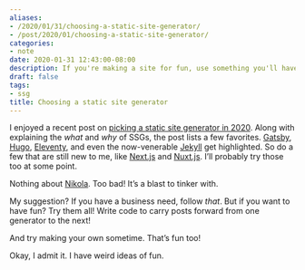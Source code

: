 ```yaml
---
aliases:
- /2020/01/31/choosing-a-static-site-generator/
- /post/2020/01/choosing-a-static-site-generator/
categories:
- note
date: 2020-01-31 12:43:00-08:00
description: If you're making a site for fun, use something you'll have fun with
draft: false
tags:
- ssg
title: Choosing a static site generator
---
```


I enjoyed a recent post on [picking a static site generator in
2020](https://snipcart.com/blog/choose-best-static-site-generator).
Along with explaining the *what* and *why* of SSGs, the post lists a few
favorites. [Gatsby](/tags/gatsbyjs), [Hugo](/tags/hugo),
[Eleventy](/tags/eleventy), and even the now-venerable
[Jekyll](/tags/jekyll) get highlighted. So do a few that are still new
to me, like [Next.js](https://nextjs.org/) and
[Nuxt.js](https://nuxtjs.org/). I’ll probably try those too at some
point.

Nothing about [Nikola](/tags/nikola). Too bad\! It’s a blast to tinker
with.

My suggestion? If you have a business need, follow *that*. But if you
want to have fun? Try them all! Write code to carry posts forward from
one generator to the next!

And try making your own sometime. That’s fun too!

Okay, I admit it. I have weird ideas of fun.
